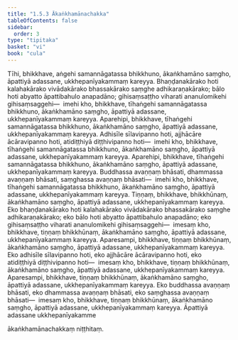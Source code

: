 ```yaml
---
title: "1.5.3 Ākaṅkhamānachakka"
tableOfContents: false
sidebar:
  order: 3
type: "tipitaka"
basket: "vi"
book: "cula"
---
```



<DynamicBreadcrumb />

<Division number="50" book="cula" e="ch" v="4" p="51">

<Paragraph number="226" book="cula">
Tīhi, bhikkhave, aṅgehi samannāgatassa bhikkhuno, ākaṅkhamāno saṃgho, āpattiyā adassane, ukkhepanīyakammaṃ kareyya. Bhaṇḍanakārako hoti kalahakārako vivādakārako bhassakārako saṃghe adhikaraṇakārako; bālo hoti abyatto āpattibahulo anapadāno; gihisaṃsaṭṭho viharati ananulomikehi gihisaṃsaggehi—  imehi kho, bhikkhave, tīhaṅgehi samannāgatassa bhikkhuno, ākaṅkhamāno saṃgho, āpattiyā adassane, ukkhepanīyakammaṃ kareyya.
</Paragraph>

<Paragraph number="227" book="cula">
Aparehipi, bhikkhave, tīhaṅgehi samannāgatassa bhikkhuno, ākaṅkhamāno saṃgho, āpattiyā adassane, ukkhepanīyakammaṃ kareyya. Adhisīle sīlavipanno hoti, ajjhācāre ācāravipanno hoti, atidiṭṭhiyā diṭṭhivipanno hoti—  imehi kho, bhikkhave, tīhaṅgehi samannāgatassa bhikkhuno, ākaṅkhamāno saṃgho, āpattiyā adassane, ukkhepanīyakammaṃ kareyya.
</Paragraph>

<Paragraph number="228" book="cula">
Aparehipi, bhikkhave, tīhaṅgehi samannāgatassa bhikkhuno, ākaṅkhamāno saṃgho, āpattiyā adassane, ukkhepanīyakammaṃ kareyya. Buddhassa avaṇṇaṃ bhāsati, dhammassa avaṇṇaṃ bhāsati, saṃghassa avaṇṇaṃ bhāsati—  imehi kho, bhikkhave, tīhaṅgehi samannāgatassa bhikkhuno, ākaṅkhamāno saṃgho, āpattiyā adassane, ukkhepanīyakammaṃ kareyya.
</Paragraph>

<Paragraph number="229" book="cula">
Tiṇṇaṃ, bhikkhave, bhikkhūnaṃ, ākaṅkhamāno saṃgho, āpattiyā adassane, ukkhepanīyakammaṃ kareyya. Eko bhaṇḍanakārako hoti kalahakārako vivādakārako bhassakārako saṃghe adhikaraṇakārako; eko bālo hoti abyatto āpattibahulo anapadāno; eko gihisaṃsaṭṭho viharati ananulomikehi gihisaṃsaggehi—  imesaṃ kho, bhikkhave, tiṇṇaṃ bhikkhūnaṃ, ākaṅkhamāno saṃgho, āpattiyā adassane, ukkhepanīyakammaṃ kareyya.
</Paragraph>

<Paragraph number="230" book="cula">
Aparesampi, bhikkhave, tiṇṇaṃ bhikkhūnaṃ, ākaṅkhamāno saṃgho, āpattiyā adassane, ukkhepanīyakammaṃ kareyya. Eko adhisīle sīlavipanno hoti, eko ajjhācāre ācāravipanno hoti, eko atidiṭṭhiyā diṭṭhivipanno hoti—  imesaṃ kho, bhikkhave, tiṇṇaṃ bhikkhūnaṃ, ākaṅkhamāno saṃgho, āpattiyā adassane, ukkhepanīyakammaṃ kareyya.
</Paragraph>

<Paragraph number="231" book="cula">
Aparesampi, bhikkhave, tiṇṇaṃ bhikkhūnaṃ, ākaṅkhamāno saṃgho, āpattiyā adassane, ukkhepanīyakammaṃ kareyya. Eko buddhassa avaṇṇaṃ bhāsati, eko dhammassa avaṇṇaṃ bhāsati, eko saṃghassa avaṇṇaṃ bhāsati—  imesaṃ kho, bhikkhave, tiṇṇaṃ bhikkhūnaṃ, ākaṅkhamāno saṃgho, āpattiyā adassane, ukkhepanīyakammaṃ kareyya.

</Paragraph>
</Division>

<Paragraph number="232" type="center" book="cula">
Āpattiyā adassane ukkhepanīyakamme

  
ākaṅkhamānachakkaṃ niṭṭhitaṃ.
</Paragraph>